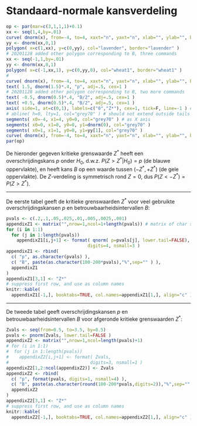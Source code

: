 # Standaard-normale kansverdeling {#app-kritiekeZwaarden}

<!-- kritiekeZwaarden_hulpfiguur.R, no caption, no labels -->
```r
op <- par(mar=c(3,1,1,1)+0.1)
xx <- seq(1,4,by=.01)
curve( dnorm(x), from=-4, to=4, xaxt="n", yaxt="n", xlab="", ylab="", bty="n", lwd=3 )
yy <- dnorm(xx,0,1)
polygon( x=c(1,xx), y=c(0,yy), col="lavender", border="lavender" )
# 20201128 added other polygon corresponding to B, three commands
xx <- seq(-1,1,by=.01) 
yy <- dnorm(xx,0,1)
polygon( x=c(-1,xx,1), y=c(0,yy,0), col="wheat1", border="wheat1" )
#
curve( dnorm(x), from=-4, to=4, xaxt="n", yaxt="n", xlab="", ylab="", bty="n", lwd=3, add=T )
text( 1.5, dnorm(1.5)*.4, "p", adj=.5, cex=1 )
# 20201128 added other polygon corresponding to B, two more commands
text( -0.5, dnorm(0.5)*.4, "B/2", adj=.5, cex=1 )
text( +0.5, dnorm(0.5)*.4, "B/2", adj=.5, cex=1 )
axis( side=1, at=c(0,1), labels=c("0","Z*"), cex=1, tick=F, line=-1 ) # cex is ignored
# abline( h=0, lty=1, col="grey70" ) # should not extend outside tails of distribution
segments( x0=-4, x1=4, y0=0, col="grey70" ) # as X axis
segments( x0=0, x1=0, y0=0, y1=dnorm(0), col="grey70" )
segments( x0=1, x1=1, y0=0, y1=yy[1], col="grey70" )
curve( dnorm(x), from=-4, to=4, xaxt="n", yaxt="n", xlab="", ylab="", bty="n", lwd=3, add=T )
par(op)
```

De hieronder gegeven kritieke grenswaarde $Z^*$ heeft een overschrijdingskans $p$ onder $H_0$, 
d.w.z. $P(Z > Z^*|H_0)=p$ (de blauwe oppervlakte), 
en heeft kans $B$ op een waarde tussen $(-Z^*, +Z^*)$ (de gele oppervlakte). 
De $Z$-verdeling is symmetrisch rond $Z=0$, dus $P(Z < -Z^*) = P(Z > Z^*)$.

---

De eerste tabel geeft de kritieke grenswaarden $Z^*$ voor veel gebruikte overschrijdingskansen $p$ en betrouwbaarheidsintervallen $B$:

```r
pvals <- c(.2,.1,.05,.025,.01,.005,.0025,.001)
appendixZ1 <- matrix("",nrow=1,ncol=1+length(pvals)) # matrix of char strings
for (i in 1:1) 
  for (j in 1:length(pvals))
    appendixZ1[i,j+1] <- format( qnorm( p=pvals[j], lower.tail=FALSE),
                               digits=4, nsmall=3 )
appendixZ1 <- rbind(
  c( "p", as.character(pvals) ),
  c( "B", paste(as.character(100-200*pvals),"%",sep="" ) ),
  appendixZ1
)
appendixZ1[3,1] <- "Z*"
# suppress first row, and use as column names
knitr::kable(
  appendixZ1[-1,], booktabs=TRUE, col.names=appendixZ1[1,], align="c" )
```

---

De tweede tabel geeft overschrijdingskansen $p$ en betrouwbaarheidsintervallen $B$ voor afgeronde kritieke grenswaarden $Z^*$:

```r
Zvals <- seq(from=0.5, to=3.5, by=0.5)
pvals <- pnorm(Zvals, lower.tail=FALSE )
appendixZ2 <- matrix("",nrow=1,ncol=length(pvals)+1)
# for (i in 1:1) 
#  for (j in 1:length(pvals))
#    appendixZ2[i,j+1] <- format( Zvals,
#                               digits=3, nsmall=1 )
appendixZ2[1,2:ncol(appendixZ2)] <- Zvals
appendixZ2 <- rbind(
  c( "p", format(pvals, digits=1, nsmall=4) ),
  c( "B", paste(as.character(round(100-200*pvals,digits=2)),"%",sep="" ) ),
  appendixZ2
)
appendixZ2[3,1] <- "Z*"
# suppress first row, and use as column names
knitr::kable(
  appendixZ2[-1,], booktabs=TRUE, col.names=appendixZ2[1,], align="c" )
```
